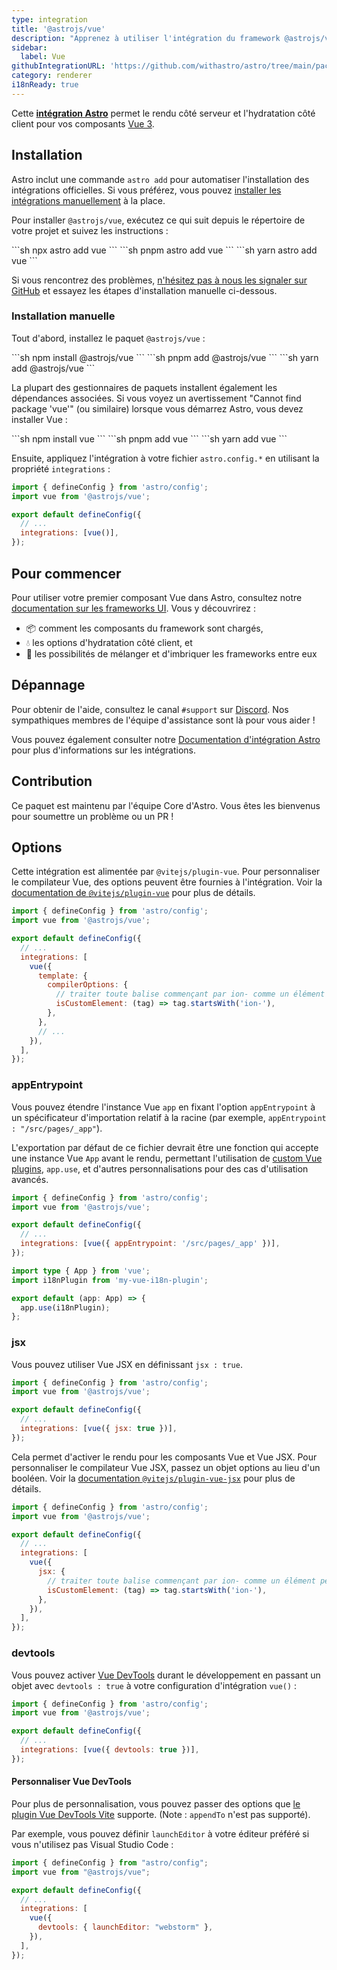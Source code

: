 ```yaml
---
type: integration
title: '@astrojs/vue'
description: "Apprenez à utiliser l'intégration du framework @astrojs/vue pour étendre la prise en charge des composants dans votre projet Astro."
sidebar:
  label: Vue
githubIntegrationURL: 'https://github.com/withastro/astro/tree/main/packages/integrations/vue/'
category: renderer
i18nReady: true
---
```


Cette **[intégration Astro][astro-integration]** permet le rendu côté serveur et l'hydratation côté client pour vos composants [Vue 3](https://vuejs.org/).

## Installation

Astro inclut une commande `astro add` pour automatiser l'installation des intégrations officielles. Si vous préférez, vous pouvez [installer les intégrations manuellement](#installation-manuelle) à la place.

Pour installer `@astrojs/vue`, exécutez ce qui suit depuis le répertoire de votre projet et suivez les instructions :

<PackageManagerTabs>
  <Fragment slot="npm">
    ```sh
    npx astro add vue
    ```
  </Fragment>
  <Fragment slot="pnpm">
    ```sh
    pnpm astro add vue
    ```
  </Fragment>
  <Fragment slot="yarn">
    ```sh
    yarn astro add vue
    ```
  </Fragment>
</PackageManagerTabs>

Si vous rencontrez des problèmes, [n'hésitez pas à nous les signaler sur GitHub](https://github.com/withastro/astro/issues) et essayez les étapes d'installation manuelle ci-dessous.

### Installation manuelle

Tout d'abord, installez le paquet `@astrojs/vue` :

<PackageManagerTabs>
  <Fragment slot="npm">
    ```sh
    npm install @astrojs/vue
    ```
  </Fragment>
  <Fragment slot="pnpm">
    ```sh
    pnpm add @astrojs/vue
    ```
  </Fragment>
  <Fragment slot="yarn">
    ```sh
    yarn add @astrojs/vue
    ```
  </Fragment>
</PackageManagerTabs>


La plupart des gestionnaires de paquets installent également les dépendances associées. Si vous voyez un avertissement "Cannot find package 'vue'" (ou similaire) lorsque vous démarrez Astro, vous devez installer Vue :

<PackageManagerTabs>
  <Fragment slot="npm">
    ```sh
    npm install vue
    ```
  </Fragment>
  <Fragment slot="pnpm">
    ```sh
    pnpm add vue
    ```
  </Fragment>
  <Fragment slot="yarn">
    ```sh
    yarn add vue
    ```
  </Fragment>
</PackageManagerTabs>

Ensuite, appliquez l'intégration à votre fichier `astro.config.*` en utilisant la propriété `integrations` :

```js ins={2} ins="vue()" title="astro.config.mjs"
import { defineConfig } from 'astro/config';
import vue from '@astrojs/vue';

export default defineConfig({
  // ...
  integrations: [vue()],
});
```

## Pour commencer

Pour utiliser votre premier composant Vue dans Astro, consultez notre [documentation sur les frameworks UI][astro-ui-frameworks]. Vous y découvrirez :

* 📦 comment les composants du framework sont chargés,
* 💧 les options d'hydratation côté client, et
* 🤝 les possibilités de mélanger et d'imbriquer les frameworks entre eux

## Dépannage

Pour obtenir de l'aide, consultez le canal `#support` sur [Discord](https://astro.build/chat). Nos sympathiques membres de l'équipe d'assistance sont là pour vous aider !

Vous pouvez également consulter notre [Documentation d'intégration Astro][astro-integration] pour plus d'informations sur les intégrations.

## Contribution

Ce paquet est maintenu par l'équipe Core d'Astro. Vous êtes les bienvenus pour soumettre un problème ou un PR !

[astro-integration]: /fr/guides/integrations-guide/

[astro-ui-frameworks]: /fr/guides/framework-components/#utilisation-des-composants-de-framework

## Options

Cette intégration est alimentée par `@vitejs/plugin-vue`. Pour personnaliser le compilateur Vue, des options peuvent être fournies à l'intégration. Voir la [documentation de `@vitejs/plugin-vue`](https://www.npmjs.com/package/@vitejs/plugin-vue) pour plus de détails.

```js title="astro.config.mjs"
import { defineConfig } from 'astro/config';
import vue from '@astrojs/vue';

export default defineConfig({
  // ...
  integrations: [
    vue({
      template: {
        compilerOptions: {
          // traiter toute balise commençant par ion- comme un élément personnalisé
          isCustomElement: (tag) => tag.startsWith('ion-'),
        },
      },
      // ...
    }),
  ],
});
```

### appEntrypoint

Vous pouvez étendre l'instance Vue `app` en fixant l'option `appEntrypoint` à un spécificateur d'importation relatif à la racine (par exemple, `appEntrypoint : "/src/pages/_app"`).

L'exportation par défaut de ce fichier devrait être une fonction qui accepte une instance Vue `App` avant le rendu, permettant l'utilisation de [custom Vue plugins](https://vuejs.org/guide/reusability/plugins.html), `app.use`, et d'autres personnalisations pour des cas d'utilisation avancés.

```js title="astro.config.mjs"
import { defineConfig } from 'astro/config';
import vue from '@astrojs/vue';

export default defineConfig({
  // ...
  integrations: [vue({ appEntrypoint: '/src/pages/_app' })],
});
```

```ts title="src/pages/_app.ts"
import type { App } from 'vue';
import i18nPlugin from 'my-vue-i18n-plugin';

export default (app: App) => {
  app.use(i18nPlugin);
};
```

### jsx

Vous pouvez utiliser Vue JSX en définissant `jsx : true`.

```js title="astro.config.mjs"
import { defineConfig } from 'astro/config';
import vue from '@astrojs/vue';

export default defineConfig({
  // ...
  integrations: [vue({ jsx: true })],
});
```

Cela permet d'activer le rendu pour les composants Vue et Vue JSX. Pour personnaliser le compilateur Vue JSX, passez un objet options au lieu d'un booléen. Voir la [documentation `@vitejs/plugin-vue-jsx`](https://www.npmjs.com/package/@vitejs/plugin-vue-jsx) pour plus de détails.

```js title="astro.config.mjs"
import { defineConfig } from 'astro/config';
import vue from '@astrojs/vue';

export default defineConfig({
  // ...
  integrations: [
    vue({
      jsx: {
        // traiter toute balise commençant par ion- comme un élément personnalisé
        isCustomElement: (tag) => tag.startsWith('ion-'),
      },
    }),
  ],
});
```

### devtools

<p><Since pkg="@astrojs/vue" v="4.2.0" /></p>

Vous pouvez activer [Vue DevTools](https://devtools-next.vuejs.org/) durant le développement en passant un objet avec `devtools : true` à votre configuration d'intégration `vue()` :

```js title="astro.config.mjs"
import { defineConfig } from 'astro/config';
import vue from '@astrojs/vue';

export default defineConfig({
  // ...
  integrations: [vue({ devtools: true })],
});
```

#### Personnaliser Vue DevTools

<p><Since pkg="@astrojs/vue" v="4.3.0" /></p>

Pour plus de personnalisation, vous pouvez passer des options que [le plugin Vue DevTools Vite](https://devtools-next.vuejs.org/guide/vite-plugin#options) supporte. (Note : `appendTo` n'est pas supporté).

Par exemple, vous pouvez définir `launchEditor` à votre éditeur préféré si vous n'utilisez pas Visual Studio Code :

```js title="astro.config.mjs"
import { defineConfig } from "astro/config";
import vue from "@astrojs/vue";

export default defineConfig({
  // ...
  integrations: [
    vue({
      devtools: { launchEditor: "webstorm" },
    }),
  ],
});
```
